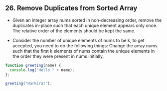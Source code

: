 ## 26. Remove Duplicates from Sorted Array

- Given an integer array nums sorted in non-decreasing order, remove the duplicates
  in-place such that each unique element appears only once. The relative order of the
  elements should be kept the same.

- Consider the number of unique elements of nums to be k, to get accepted, you need to
  do the following things: Change the array nums such that the first k elements of
  nums contain the unique elements in the order they were present in nums initially.

```js
function greeting(name) {
  console.log("Hello " + name);
};

greeting("Harkirat");
```

